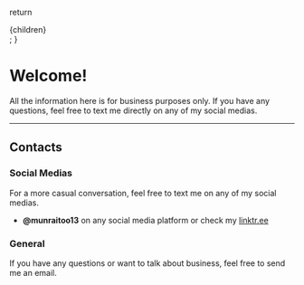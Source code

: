   return <div className="mdx-content">{children}</div>;
}

# Welcome!

All the information here is for business purposes only. If you have any questions, feel free to text me directly on any of my social medias.

---

## Contacts

### Social Medias

For a more casual conversation, feel free to text me on any of my social medias.

- **@munraitoo13** on any social media platform or check my [linktr.ee](https://linktr.ee/munraitoo13)

### General

If you have any questions or want to talk about business, feel free to send me an email.

